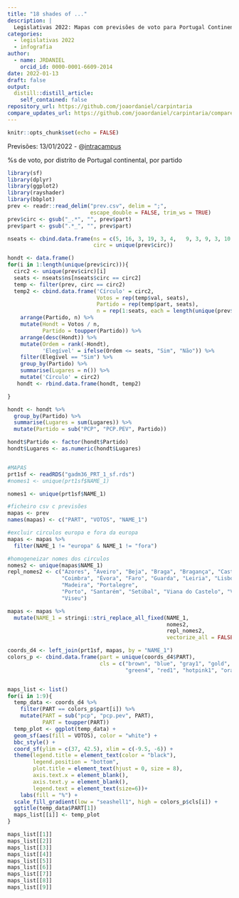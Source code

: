 ```yaml
---
title: "18 shades of ..."
description: |
  Legislativas 2022: Mapas com previsões de voto para Portugal Continental
categories:
  - legislativas 2022
  - infografia
author:
  - name: JRDANIEL
    orcid_id: 0000-0001-6609-2014
date: 2022-01-13
draft: false
output:
  distill::distill_article:
    self_contained: false
repository_url: https://github.com/joaordaniel/carpintaria
compare_updates_url: https://github.com/joaordaniel/carpintaria/compare/pubv1...master
---
```



```r
knitr::opts_chunk$set(echo = FALSE)
```

Previsões: 13/01/2022 - @[intracampus](https://twitter.com/intracampos?ref_src=twsrc%5Egoogle%7Ctwcamp%5Eserp%7Ctwgr%5Eauthor)

%s de voto, por distrito de Portugal continental, por partido 



```r
library(sf)
library(dplyr)
library(ggplot2)
library(rayshader)
library(bbplot)
prev <- readr::read_delim("prev.csv", delim = ";", 
                          escape_double = FALSE, trim_ws = TRUE)
prev$circ <- gsub("_.*", "", prev$part)
prev$part <- gsub(".*_", "", prev$part)

nseats <- cbind.data.frame(ns = c(5, 16, 3,	19,	3, 4,	9, 3, 9, 3,	10,	48,	6, 2, 40,	9, 18, 6,	5, 8, 2, 2),
                           circ = unique(prev$circ))

hondt <- data.frame()
for(i in 1:length(unique(prev$circ))){
  circ2 <- unique(prev$circ)[i]
  seats <- nseats$ns[nseats$circ == circ2]
  temp <- filter(prev, circ == circ2)
  temp2 <- cbind.data.frame('Círculo' = circ2,
                            Votos = rep(temp$val, seats),
                            Partido = rep(temp$part, seats),
                            n = rep(1:seats, each = length(unique(prev$part)))) %>%
    arrange(Partido, n) %>%
    mutate(Hondt = Votos / n,
           Partido = toupper(Partido)) %>%
    arrange(desc(Hondt)) %>%
    mutate(Ordem = rank(-Hondt),
           'Elegível' = ifelse(Ordem <= seats, "Sim", "Não")) %>%
    filter(Elegível == "Sim") %>%
    group_by(Partido) %>%
    summarise(Lugares = n()) %>%
    mutate('Círculo' = circ2)
   hondt <- rbind.data.frame(hondt, temp2) 

}

hondt <- hondt %>%
  group_by(Partido) %>%
  summarise(Lugares = sum(Lugares)) %>%
  mutate(Partido = sub("PCP", "PCP.PEV", Partido))

hondt$Partido <- factor(hondt$Partido)
hondt$Lugares <- as.numeric(hondt$Lugares)


#MAPAS
prt1sf <- readRDS("gadm36_PRT_1_sf.rds")
#nomes1 <- unique(prt1sf$NAME_1)

nomes1 <- unique(prt1sf$NAME_1)

#ficheiro csv c previsões
mapas <- prev
names(mapas) <- c("PART", "VOTOS", "NAME_1")

#excluir circulos europa e fora da europa
mapas <- mapas %>%
  filter(NAME_1 != "europa" & NAME_1 != "fora")

#homogeneizar nomes dos circulos
nomes2 <- unique(mapas$NAME_1)
repl_nomes2 <- c("Azores", "Aveiro", "Beja", "Braga", "Bragança", "Castelo Branco",
                 "Coimbra", "Évora", "Faro", "Guarda", "Leiria", "Lisboa",
                 "Madeira", "Portalegre",
                 "Porto", "Santarém", "Setúbal", "Viana do Castelo", "Vila Real",
                 "Viseu")

mapas <- mapas %>%
  mutate(NAME_1 = stringi::stri_replace_all_fixed(NAME_1,
                                                  nomes2,
                                                  repl_nomes2,
                                                  vectorize_all = FALSE))

coords_d4 <- left_join(prt1sf, mapas, by = "NAME_1") 
colors_p <- cbind.data.frame(part = unique(coords_d4$PART),
                             cls = c("brown", "blue", "gray1", "gold", "brown2",
                                     "green4", "red1", "hotpink1", "orange2"))


maps_list <- list()
for(i in 1:9){
  temp_data <- coords_d4 %>%
    filter(PART == colors_p$part[i]) %>%
    mutate(PART = sub("pcp", "pcp.pev", PART),
           PART = toupper(PART))
  temp_plot <- ggplot(temp_data) +
  geom_sf(aes(fill = VOTOS), color = "white") +
  bbc_style() +
  coord_sf(ylim = c(37, 42.5), xlim = c(-9.5, -6)) +
  theme(legend.title = element_text(color = "black"),
        legend.position = "bottom",
        plot.title = element_text(hjust = 0, size = 8),
        axis.text.x = element_blank(),
        axis.text.y = element_blank(),
        legend.text = element_text(size=6))+
    labs(fill = "%") +
  scale_fill_gradient(low = "seashell1", high = colors_p$cls[i]) +
  ggtitle(temp_data$PART[1])
  maps_list[[i]] <- temp_plot
}

maps_list[[1]]
maps_list[[2]]
maps_list[[3]]
maps_list[[4]]
maps_list[[5]]
maps_list[[6]]
maps_list[[7]]
maps_list[[8]]
maps_list[[9]]

```


